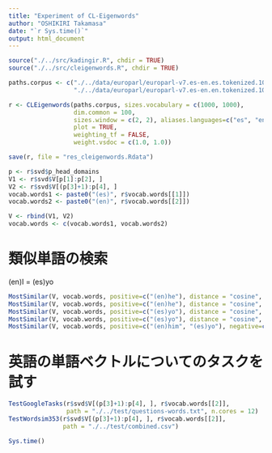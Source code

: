 ```yaml
---
title: "Experiment of CL-Eigenwords"
author: "OSHIKIRI Takamasa"
date: "`r Sys.time()`"
output: html_document
---
```


```r
source("./../src/kadingir.R", chdir = TRUE)
source("./../src/cleigenwords.R", chdir = TRUE)
```

```r
paths.corpus <- c("./../data/europarl/europarl-v7.es-en.es.tokenized.100000",
                  "./../data/europarl/europarl-v7.es-en.en.tokenized.100000")

r <- CLEigenwords(paths.corpus, sizes.vocabulary = c(1000, 1000),
                  dim.common = 100,
                  sizes.window = c(2, 2), aliases.languages=c("es", "en"),
                  plot = TRUE,
                  weighting_tf = FALSE,
                  weight.vsdoc = c(1.0, 1.0))

save(r, file = "res_cleigenwords.Rdata")
```


```r
p <- r$svd$p_head_domains
V1 <- r$svd$V[p[1]:p[2], ]
V2 <- r$svd$V[(p[3]+1):p[4], ]
vocab.words1 <- paste0("(es)", r$vocab.words[[1]])
vocab.words2 <- paste0("(en)", r$vocab.words[[2]])

V <- rbind(V1, V2)
vocab.words <- c(vocab.words1, vocab.words2)
```

# 類似単語の検索
(en)I = (es)yo

```r
MostSimilar(V, vocab.words, positive=c("(en)he"), distance = "cosine", language.search = "en")
MostSimilar(V, vocab.words, positive=c("(en)he"), distance = "cosine", language.search = "es")
MostSimilar(V, vocab.words, positive=c("(es)yo"), distance = "cosine", language.search = "en")
MostSimilar(V, vocab.words, positive=c("(es)yo"), distance = "cosine", language.search = "es")
MostSimilar(V, vocab.words, positive=c("(en)him", "(es)yo"), negative=c("(en)he"), distance = "cosine")
```

# 英語の単語ベクトルについてのタスクを試す
```r
TestGoogleTasks(r$svd$V[(p[3]+1):p[4], ], r$vocab.words[[2]],
                path = "./../test/questions-words.txt", n.cores = 12)
TestWordsim353(r$svd$V[(p[3]+1):p[4], ], r$vocab.words[[2]],
               path = "./../test/combined.csv")
```

```r
Sys.time()
```